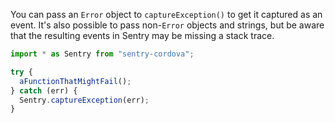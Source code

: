 You can pass an `Error` object to `captureException()` to get it captured as an event. It's also possible to pass non-`Error` objects and strings, but be aware that the resulting events in Sentry may be missing a stack trace.

```javascript
import * as Sentry from "sentry-cordova";

try {
  aFunctionThatMightFail();
} catch (err) {
  Sentry.captureException(err);
}
```
